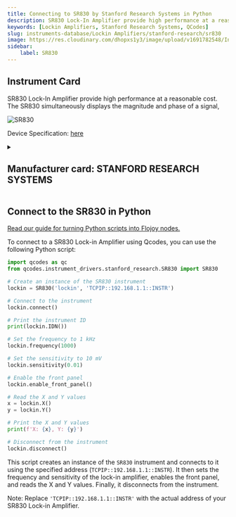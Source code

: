 ```yaml
---
title: Connecting to SR830 by Stanford Research Systems in Python
description: SR830 Lock-In Amplifier provide high performance at a reasonable cost. The SR830 simultaneously displays the magnitude and phase of a signal,
keywords: [Lockin Amplifiers, Stanford Research Systems, QCodes] 
slug: instruments-database/Lockin Amplifiers/stanford-research/sr830 
image: https://res.cloudinary.com/dhopxs1y3/image/upload/v1691782548/Instruments/Lockin%20Amplifiers/SR-830/SR-830.jpg
sidebar:
    label: SR830 
---
```



## Instrument Card

SR830 Lock-In Amplifier provide high performance at a reasonable cost. The SR830 simultaneously displays the magnitude and phase of a signal,

![SR830](https://res.cloudinary.com/dhopxs1y3/image/upload/v1691782548/Instruments/Lockin%20Amplifiers/SR-830/SR-830.jpg)

Device Specification: [here](https://www.thinksrs.com/downloads/pdfs/catalog/SR810830c.pdf)

<details style={{ marginTop: "15px"}}>
<summary><h2 style={{display:'inline'}}>Manufacturer card: STANFORD RESEARCH SYSTEMS</h2></summary>

![STANFORD RESEARCH SYSTEMS](https://res.cloudinary.com/dhopxs1y3/image/upload/v1692806206/Instruments/Vendor%20Logos/Stanford_Research.png)

Stanford Research Systems is a maker of general test and measurement instruments. The company was founded in 1980, is privately held, and is not affiliated with Stanford University.

- Headquarters: USA
- Yearly Revenue (millions, USD): 25
- Vendor Website: [here](https://www.thinksrs.com/)

</details>


<FeaturedInstrumentVideo category="LOCKIN_AMPLIFIERS" />

## Connect to the SR830 in Python

[Read our guide for turning Python scripts into Flojoy nodes.](https://docs.flojoy.ai/contribution/blocks/custom-flojoy-block/)



<Tabs>
<TabItem value="Flojoy" label="Flojoy" className="flojoy-instrument-tabs">

<SectionsCard category="LOCKIN_AMPLIFIERS" manufacturer="Stanford Research Systems"></SectionsCard>

</TabItem>
<TabItem value="QCodes" label="QCodes">

To connect to a SR830 Lock-in Amplifier using Qcodes, you can use the following Python script:

```python
import qcodes as qc
from qcodes.instrument_drivers.stanford_research.SR830 import SR830

# Create an instance of the SR830 instrument
lockin = SR830('lockin', 'TCPIP::192.168.1.1::INSTR')

# Connect to the instrument
lockin.connect()

# Print the instrument ID
print(lockin.IDN())

# Set the frequency to 1 kHz
lockin.frequency(1000)

# Set the sensitivity to 10 mV
lockin.sensitivity(0.01)

# Enable the front panel
lockin.enable_front_panel()

# Read the X and Y values
x = lockin.X()
y = lockin.Y()

# Print the X and Y values
print(f'X: {x}, Y: {y}')

# Disconnect from the instrument
lockin.disconnect()
```

This script creates an instance of the `SR830` instrument and connects to it using the specified address (`TCPIP::192.168.1.1::INSTR`). It then sets the frequency and sensitivity of the lock-in amplifier, enables the front panel, and reads the X and Y values. Finally, it disconnects from the instrument.

Note: Replace `'TCPIP::192.168.1.1::INSTR'` with the actual address of your SR830 Lock-in Amplifier.

</TabItem>
</Tabs>